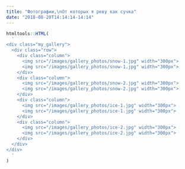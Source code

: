```yaml
---
title: "Фотографии,\nОт которых я реву как сучка"
date: "2018-08-20T14:14:14-14:14"
---
```


```r
htmltools::HTML(
  '
<div class="my_gallery">
  <div class="row"> 
    <div class="column">
      <img src="/images/gallery_photos/snow-1.jpg" width="300px">
      <img src="/images/gallery_photos/snow-1.jpg" width="300px">
    </div>
    <div class="column">
      <img src="/images/gallery_photos/snow-2.jpg" width="300px">
      <img src="/images/gallery_photos/snow-2.jpg" width="300px">
    </div> 
    <div class="column">
      <img src="/images/gallery_photos/ice-1.jpg" width="300px">
      <img src="/images/gallery_photos/ice-1.jpg" width="300px">
    </div>
    <div class="column">
      <img src="/images/gallery_photos/ice-2.jpg" width="300px">
      <img src="/images/gallery_photos/ice-2.jpg" width="300px">
    </div>
  </div>
</div>
  '
)
```

